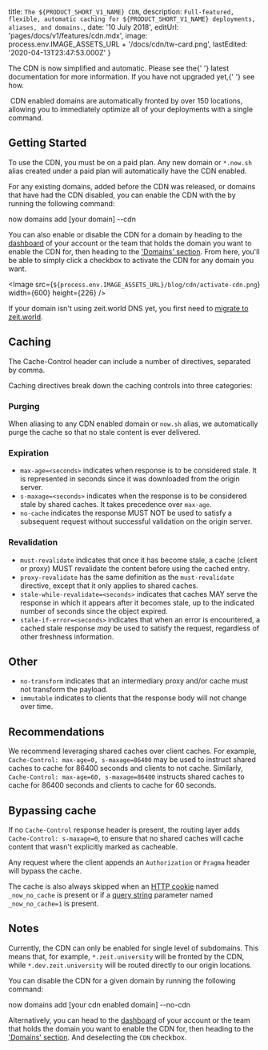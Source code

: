 
  title: `The ${PRODUCT_SHORT_V1_NAME} CDN`,
  description: `Full-featured, flexible, automatic caching for ${PRODUCT_SHORT_V1_NAME} deployments, aliases, and domains.`,
  date: '10 July 2018',
  editUrl: 'pages/docs/v1/features/cdn.mdx',
  image: process.env.IMAGE_ASSETS_URL + '/docs/cdn/tw-card.png',
  lastEdited: '2020-04-13T23:47:53.000Z'
}

<Note>
  The <ProductShortV1Name /> CDN is now simplified and automatic. Please see the{' '}
  <Link href="/docs/v2/network/caching/">latest documentation</Link> for more
  information. If you have not upgraded yet,{' '}
  <Link href="/guides/migrate-to-zeit-now/">see how</Link>.
</Note>

​<ProductShortV1Name /> CDN enabled domains are automatically fronted by over 150 locations, allowing you to immediately optimize all of your <ProductShortV1Name /> deployments with a single command.

## Getting Started

To use the CDN, you must be on a paid plan. Any new domain or `*.now.sh` alias created under a paid plan will automatically have the CDN enabled.

For any existing domains, added before the CDN was released, or domains that have had the CDN disabled, you can enable the CDN with the <CliV1Name /> by running the following command:

<TerminalInput>now domains add [your domain] --cdn</TerminalInput>

You can also enable or disable the CDN for a domain by heading to the [dashboard](https://zeit.co/dashboard) of your account or the team that holds the domain you want to enable the CDN for, then heading to the ['Domains' section](https://zeit.co/dashboard/domains). From here, you'll be able to simply click a checkbox to activate the CDN for any domain you want.

<Image
  src={`${process.env.IMAGE_ASSETS_URL}/blog/cdn/activate-cdn.png`}
  width={600}
  height={226}
/>

If your domain isn't using zeit.world DNS yet, you first need to [migrate to zeit.world](https://zeit.co/world#get-started).

## Caching

The Cache-Control header can include a number of directives, separated by comma.

Caching directives break down the caching controls into three categories:

### Purging

When aliasing to any <ProductShortV1Name /> CDN enabled domain or `now.sh` alias, we automatically purge the cache so that no stale content is ever delivered.

### Expiration

- `max-age=<seconds>` indicates when response is to be considered stale. It is represented in seconds since it was downloaded from the origin server.
- `s-maxage=<seconds>` indicates when the response is to be considered stale by shared caches. It takes precedence over `max-age`.
- `no-cache` indicates the response MUST NOT be used to satisfy a subsequent request without successful validation on the origin server.

### Revalidation

- `must-revalidate` indicates that once it has become stale, a cache (client or proxy) MUST revalidate the content before using the cached entry.
- `proxy-revalidate` has the same definition as the `must-revalidate` directive, except that it only applies to shared caches.
- `stale-while-revalidate=<seconds>` indicates that caches MAY serve the response in which it appears after it becomes stale, up to the indicated number of seconds since the object expired.
- `stale-if-error=<seconds>` indicates that when an error is encountered, a cached stale response _may_ be used to satisfy the request, regardless of other freshness information.

## Other

- `no-transform` indicates that an intermediary proxy and/or cache must not transform the payload.
- `immutable` indicates to clients that the response body will not change over time.

## Recommendations

We recommend leveraging shared caches over client caches. For example, `Cache-Control: max-age=0, s-maxage=86400` may be used to instruct shared caches to cache for 86400 seconds and clients to not cache. Similarly, `Cache-Control: max-age=60, s-maxage=86400` instructs shared caches to cache for 86400 seconds and clients to cache for 60 seconds.

## Bypassing cache

If no `Cache-Control` response header is present, the <ProductShortV1Name /> routing layer adds `Cache-Control: s-maxage=0`, to ensure that no shared caches will cache content that wasn't explicitly marked as cacheable.

Any request where the client appends an `Authorization` or `Pragma` header will bypass the cache.

The cache is also always skipped when an [HTTP cookie](https://developer.mozilla.org/en-US/docs/Web/HTTP/Cookies) named `_now_no_cache` is present or if a [query string](https://en.wikipedia.org/wiki/Query_string) parameter named `_now_no_cache=1` is present.

## Notes

Currently, the <ProductShortV1Name /> CDN can only be enabled for single level of subdomains. This means that, for example, `*.zeit.university` will be fronted by the CDN, while `*.dev.zeit.university` will be routed directly to our origin locations.

You can disable the CDN for a given domain by running the following command:

<TerminalInput>
  now domains add [your cdn enabled domain] --no-cdn
</TerminalInput>

Alternatively, you can head to the [dashboard](https://zeit.co/dashboard) of your account or the team that holds the domain you want to enable the CDN for, then heading to the ['Domains' section](https://zeit.co/dashboard/domains). And deselecting the `CDN` checkbox.


